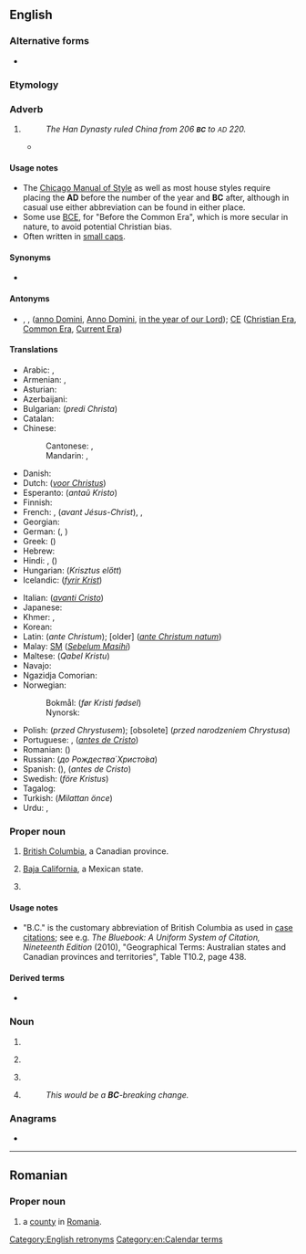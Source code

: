 {{also|bc|b.c.|b/c|B.C.}}
==English==

===Alternative forms===
* {{alter|en|B.C.|b.c.|bc}}

===Etymology===
{{rfe|en}}

===Adverb===
{{wikipedia|Before Christ}}
{{en-adv|-}}

# {{initialism of|en|[[before|Before]] [[Christ]]}}
#: ''The Han Dynasty ruled China from 206 '''<small>BC</small>''' to <small>AD</small> 220.''
#* {{quote-book
|en
|year=1739
|origyear=1735
|last=Du Halde
|first=P.
|authorlink=Jean-Baptiste Du Halde
|chapter=Geographical Obſervations on the Kingdom of ''Corea''
|title=The General History Of China
|url=https://archive.org/details/dli.pahar.0011/
|volume=IV
|edition=Second
|OCLC=51344000
|page=388
|pageurl=https://archive.org/details/dli.pahar.0011/page/388/
|text=[...]''Hi vang'', King of ''Yen'' and of ''Corea'', was defeated, taken and killed in the Year 259 '''before the Birth of Chriſt''', according to the Chineſe Hiſtory, and ''Tſin vang'' was acknowledged for Emperor of all ''China'' by the Name of ''Tſin chi hoang ti''.
|brackets=on}}

====Usage notes====
* The [[w:Chicago Manual of Style|Chicago Manual of Style]] as well as most house styles require placing the '''AD''' before the number of the year and '''BC''' after, although in casual use either abbreviation can be found in either place.
* Some use [[BCE]], for "Before the Common Era", which is more secular in nature, to avoid potential Christian bias.
* Often written in [[small caps]].

====Synonyms====
* {{l|en|BCE}}

====Antonyms====
* {{l|en|a.d.}}, {{l|en|AD}}, {{l|en|A.D.}} ([[anno Domini]], [[Anno Domini]], [[in the year of our Lord]]); [[CE]] ([[Christian Era]], [[Common Era]], [[Current Era]])

====Translations====
{{trans-top|before Christ}}
* Arabic: {{t|ar|ق. م.|sc=Arab}}, {{t|ar|قَبْلَ الْمِيلَاد}} {{qualifier|formally}}
* Armenian: {{t|hy|մ.թ.ա.}}, {{t|hy|Ք.ա.}}
* Asturian: {{t|ast|edC}}
* Azerbaijani: {{t|az|e.ə.}} {{q|eramızdan əvvəl}}
* Bulgarian: {{t|bg|пр. Хр.}} (''predi Christa'')
* Catalan: {{t+|ca|aC}}
* Chinese:
*: Cantonese: {{t|yue|公元前|tr=gung1 jyun4 cin4|sc=Hani}}, {{t|yue|主前|tr=zyu2 cin4|sc=Hani}} {{qualifier|Christian}}
*: Mandarin: {{t+|cmn|公元前|tr=gōngyuánqián|sc=Hani}}, {{t|cmn|主前|tr=zhǔqián|sc=Hani}} {{qualifier|Christian}}
* Danish: {{t|da|f.Kr. (før Kristus)}}
* Dutch: {{t|nl|[[v. Chr.]]}} (''[[voor Christus]]'')
* Esperanto: {{t+|eo|a.K.}} (''antaŭ Kristo'')
* Finnish: {{t+|fi|eKr.}} {{q|ennen Kristusta / ennen Kristuksen syntymää}}
* French: {{t+|fr|av. J.-C.}}, {{t|fr|av. JC}} (''avant Jésus-Christ''), {{t+|fr|av. n. è.}}, {{t+|fr|avant notre ère}}
* Georgian: {{t+|ka|ძვ. წ.}}
* German: {{t+|de|v. Chr.}} ({{t|de|''vor Christus''}}, {{t|de|''vor Christo''}})
* Greek: {{t+|el|π.Χ.}} ({{t|el|''προ Χριστού''}})
* Hebrew: {{t+|he|לפנה״ס}}
* Hindi: {{t|hi|ई॰पू॰}}, {{t|hi|ई.पू.|sc=Deva}} ({{t|hi|ईसा पूर्व}})
* Hungarian: {{t+|hu|Kr. e.}} (''Krisztus előtt'')
* Icelandic: {{t+|is|f.Kr.}} (''[[fyrir Krist]]'')
{{trans-mid}}
* Italian: {{t|it|a.C.}} (''[[avanti Cristo]]'')
* Japanese: {{t+|ja|紀元前|tr=きげんぜん, kigenzen}}
* Khmer: {{t|km|ម.គ.ស.}}, {{t|km|មុនគ្រិស្តសករាជ​}}
* Korean: {{t+|ko|기원전}}
* Latin: {{t+|la|a.C.}} (''ante Christum''); [older] {{t|la|a.Chr.n. / a.C.n.}} (''[[ante Christum natum]]'')
* Malay: [[SM]] (''[[Sebelum Masihi]]'')
* Maltese: {{t|mt|Q.K.}} (''Qabel Kristu'')
* Navajo: {{t|nv|Doodaatsaahii tʼah bítséedi}}
* Ngazidja Comorian: {{t|zdj|kaɓla wakati rilio nuwo|tr=kabla wakati rilio nuwo}}
* Norwegian:
*: Bokmål: {{t+|nb|f.Kr.}} (''før Kristi fødsel'')
*: Nynorsk: {{t|nn|f.Kr.}}
* Polish: {{t+|pl|przed Chr.}} (''przed Chrystusem''); [obsolete] {{t|pl|p.n.Chr.}} (''przed narodzeniem Chrystusa'')
* Portuguese: {{t+|pt|a.C.}}, {{t|pt|A.C.}} (''[[antes de Cristo]]'')
* Romanian: {{t+|ro|î.Hr.}} (''{{t|ro|înainte de Hristos}}'')
* Russian: {{t|ru|до Р. Хр.}} (''до Рождества́ Христо́ва'')
* Spanish: {{t|es|a. de J.C.}} (''{{t|es|antes de Jesucristo}}''), {{t|es|a.C.}} (''antes de Cristo'')
* Swedish: {{t+|sv|f.Kr.}} (''före Kristus'')
* Tagalog: {{t|tl|U.K.}} {{qualifier|Una kay Kristo}}
* Turkish: {{t+|tr|MÖ}} (''Milattan önce'')
* Urdu: {{t|ur|قبلِ مسیح}}, {{t|ur|قبل از مسیح}}
{{trans-bottom}}

===Proper noun===
{{en-proper noun}}

# [[British Columbia]], a Canadian province.
#: {{coordinate terms|en|AB|MB|NB|NL|NS|NT|NU|ON|PE|QC|SK|YT}}
# [[Baja California]], a Mexican state.
# {{initialism of|en|{{w|Boston College}}}} {{c|en|Universities}}

====Usage notes====
* {{sense|British Columbia}} "B.C." is the customary abbreviation of British Columbia as used in [[case citation]]s; see e.g. ''The Bluebook: A Uniform System of Citation, Nineteenth Edition'' (2010), "Geographical Terms: Australian states and Canadian provinces and territories", Table T10.2, page 438.

====Derived terms====
* {{l|en|BCer}}

===Noun===
{{en-noun|~}}

# {{init of|en|birth control}}
# {{lb|en|chemistry}} {{initialism of|en|benzalkonium chloride}}
# {{lb|en|US|navy}} {{init of|en|battle-cruiser}}
# {{lb|en|computer science}} {{initialism of|en|backward compatibility}}
#: ''This would be a '''BC'''-breaking change.''

===Anagrams===
* {{anagrams|en|a=bc|C.B.|CB|CνB|c&b}}

[[Category:English retronyms]]
[[Category:en:Calendar terms]]

----

==Romanian==

===Proper noun===
{{head|ro|proper noun}}

# {{abbreviation of|ro|Bacău|dot=,}} a [[county]] in [[Romania]].